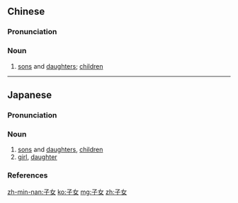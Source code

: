 ==Chinese==
{{zh-forms}}

===Pronunciation===
{{zh-pron
|m=zǐnǚ
|c=zi2 neoi5
|h=pfs=chṳ́-ńg
|mn=qz:chír-lír/kh,xm:chú-lú/tp,zz:chú-lí
|cat=n
}}

===Noun===
{{zh-noun}}

# [[sons]] and [[daughters]]; [[children]]
#: {{zh-x|未成年 子女|non-adult '''children'''}}

----

==Japanese==
{{ja-kanjitab|し|じょ|yomi=o}}

===Pronunciation===
{{ja-pron|yomi=o|しじょ|acc=1|acc_ref=DJR}}

===Noun===
{{ja-noun|しじょ|hhira=しぢよ}}

# [[sons]] and [[daughters]], [[children]]
# [[girl]], [[daughter]]

===References===
<references/>

[[zh-min-nan:子女]]
[[ko:子女]]
[[mg:子女]]
[[zh:子女]]